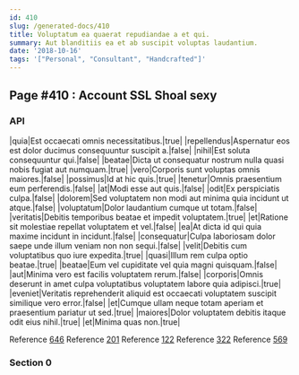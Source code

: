 ```yaml
---
id: 410
slug: /generated-docs/410
title: Voluptatum ea quaerat repudiandae a et qui.
summary: Aut blanditiis ea et ab suscipit voluptas laudantium.
date: '2018-10-16'
tags: '["Personal", "Consultant", "Handcrafted"]'
---
```

<Partial />

## Page #410 : Account SSL Shoal sexy
### API

|quia|Est occaecati omnis necessitatibus.|true|
|repellendus|Aspernatur eos est dolor ducimus consequuntur suscipit a.|false|
|nihil|Est soluta consequuntur qui.|false|
|beatae|Dicta ut consequatur nostrum nulla quasi nobis fugiat aut numquam.|true|
|vero|Corporis sunt voluptas omnis maiores.|false|
|possimus|Id at hic quis.|true|
|tenetur|Omnis praesentium eum perferendis.|false|
|at|Modi esse aut quis.|false|
|odit|Ex perspiciatis culpa.|false|
|dolorem|Sed voluptatem non modi aut minima quia incidunt ut atque.|false|
|voluptatum|Dolor laudantium cumque ut totam.|false|
|veritatis|Debitis temporibus beatae et impedit voluptatem.|true|
|et|Ratione sit molestiae repellat voluptatem et vel.|false|
|ea|At dicta id qui quia maxime incidunt in incidunt.|false|
|consequatur|Culpa laboriosam dolor saepe unde illum veniam non non sequi.|false|
|velit|Debitis cum voluptatibus quo iure expedita.|true|
|quasi|Illum rem culpa optio beatae.|true|
|beatae|Eum vel cupiditate vel quia magni quisquam.|false|
|aut|Minima vero est facilis voluptatem rerum.|false|
|corporis|Omnis deserunt in amet culpa voluptatibus voluptatem labore quia adipisci.|true|
|eveniet|Veritatis reprehenderit aliquid est occaecati voluptatem suscipit similique vero error.|false|
|et|Cumque ullam neque totam aperiam et praesentium pariatur ut sed.|true|
|maiores|Dolor voluptatem debitis itaque odit eius nihil.|true|
|et|Minima quas non.|true|

Reference [646](/generated-docs/646)
Reference [201](/generated-docs/201)
Reference [122](/generated-docs/122)
Reference [322](/generated-docs/322)
Reference [569](/generated-docs/569)


### Section 0


